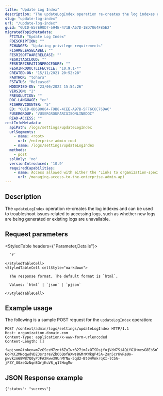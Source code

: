 ```yaml
---
title: "Update Log Index"
description: "The updateLogIndex operation re-creates the log indexes and can be used to troubleshoot issues related to accessing logs, such as whether new logs are being generated or existing logs are unavailable."
slug: "update-log-index"
url: "/update-log-index"
guid: "GUID-E57E90D7-694E-471B-A67D-1BD7064FB5E2"
migratedTopicMetadata:
  FTITLE: "Update Log Index"
  FDESCRIPTION: ""
  FCHANGES: "Updating privilege requirements"
  FISHRELEASELABEL: ""
  FESRISOFTWARERELEASE: ""
  FESRITAGCLOUD: ""
  FESRIRECREATIONPROCEDURE: ""
  FESRIPRODUCTLIFECYCLE: "10.9.1-*"
  CREATED-ON: "15/11/2021 20:52:28"
  FAUTHOR: "tohara"
  FSTATUS: "Released"
  MODIFIED-ON: "23/06/2022 15:54:26"
  VERSION: "2"
  FRESOLUTION: ""
  DOC-LANGUAGE: "en"
  FISHREVCOUNTER: "5"
  ED: "GUID-8D6B0864-F9B8-4CEE-A97B-5FF6C6C76DA6"
  FUSERGROUP: "VUSERGROUPARCGISONLINEDOC"
  READ-ACCESS: ""
restInfoMetadata:
  apiPath: /logs/settings/updateLogIndex
  urlSegments:
    - name: <root>
      url: /enterprise-admin-root
    - name: /logs/settings/updateLogIndex
  methods:
    - post
  sslOnly: 'no'
  versionIntroduced: '10.9'
  requiredCapabilities:
    - name: Access allowed with either the "Links to organization-specific group", "Delete", "Security and infrastructure", or "Servers" privileges
      url: /managing-access-to-the-enterprise-admin-api
---
```


## Description

The `updateLogIndex` operation re-creates the log indexes and can be used to troubleshoot issues related to accessing logs, such as whether new logs are being generated or existing logs are unavailable.


## Request parameters

<StyledTable headers={"Parameter,Details"}>
  <StyledTableRow>
    <StyledTableCell cellStyle="markdown">

      `f` 

    </StyledTableCell>
    <StyledTableCell cellStyle="markdown">

      The response format. The default format is `html`.

      Values: `html` | `json` | `pjson`

    </StyledTableCell>
  </StyledTableRow>
</StyledTable>


## Example usage

The following is a sample POST request for the `updateLogIndex` operation:

```other
POST /context/admin/logs/settings/updateLogIndex HTTP/1.1
Host: organization.domain.com
Content-Type: application/x-www-form-urlencoded
Content-Length: []

f=pjson&token=m7zGSezM7znt6ZuIwr827imJxOTSDsjYujVdd7SiAQLYG1HmesG8EbSnTwCbiekEh0QwRdmeyp1hP63M60TPrdZQ2NzIg5G7qFaQh40MdiOCfh60-6oPKC2MNoqwdVDZ3srzreVZb66QofWXws8GMrKWkgP45A-2an5crKvReUo-pwvkzm68W87Q0yPJFA2Kww39UnMYNw-5qd2-Bt04VmkrqKI-lCbA-jFZY_UGzeGzNqnBGrjKuVB_q17HogMw

```

## JSON Response example

```other
{"status": "success"}
```